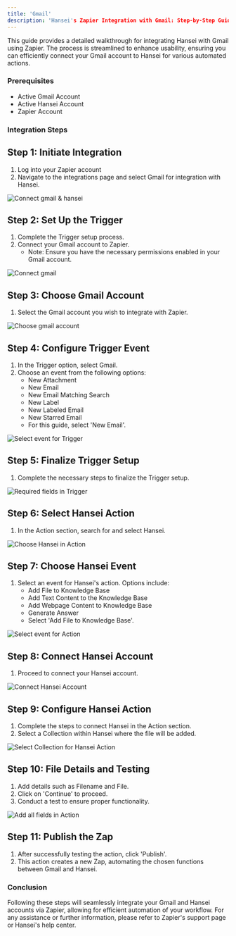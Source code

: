 ```yaml
---
title: 'Gmail'
description: 'Hansei's Zapier Integration with Gmail: Step-by-Step Guide'
---
```

This guide provides a detailed walkthrough for integrating Hansei with Gmail using Zapier. The process is streamlined to enhance usability, ensuring you can efficiently connect your Gmail account to Hansei for various automated actions.

### Prerequisites
- Active Gmail Account
- Active Hansei Account
- Zapier Account

### Integration Steps

## Step 1: Initiate Integration
1. Log into your Zapier account
2. Navigate to the integrations page and select Gmail for integration with Hansei.

<img
  src="/images/gmail/1.png"
  alt="Connect gmail & hansei"
/>

## Step 2: Set Up the Trigger
1. Complete the Trigger setup process.
2. Connect your Gmail account to Zapier.
   - Note: Ensure you have the necessary permissions enabled in your Gmail account.

<img
  src="/images/gmail/2.png"
  alt="Connect gmail"
/>

## Step 3: Choose Gmail Account
1. Select the Gmail account you wish to integrate with Zapier.

<img
  src="/images/gmail/3.png"
  alt="Choose gmail account"
/>

## Step 4: Configure Trigger Event
1. In the Trigger option, select Gmail.
2. Choose an event from the following options: 
   - New Attachment
   - New Email
   - New Email Matching Search
   - New Label
   - New Labeled Email
   - New Starred Email
   - For this guide, select 'New Email'.

<img
  src="/images/gmail/4.png"
  alt="Select event for Trigger"
/>


## Step 5: Finalize Trigger Setup
1. Complete the necessary steps to finalize the Trigger setup.

<img
  src="/images/gmail/5.png"
  alt="Required fields in Trigger"
/>

## Step 6: Select Hansei Action
1. In the Action section, search for and select Hansei.

<img
  src="/images/gmail/6.png"
  alt="Choose Hansei in Action"
/>

## Step 7: Choose Hansei Event
1. Select an event for Hansei's action. Options include:
   - Add File to Knowledge Base
   - Add Text Content to the Knowledge Base
   - Add Webpage Content to Knowledge Base
   - Generate Answer
   - Select 'Add File to Knowledge Base'.

<img
  src="/images/gmail/7.png"
  alt="Select event for Action"
/>

## Step 8: Connect Hansei Account
1. Proceed to connect your Hansei account.

<img
  src="/images/gmail/8.png"
  alt="Connect Hansei Account"
/>

## Step 9: Configure Hansei Action
1. Complete the steps to connect Hansei in the Action section.
2. Select a Collection within Hansei where the file will be added.

<img
  src="/images/gmail/9.png"
  alt="Select Collection for Hansei Action"
/>

## Step 10: File Details and Testing
1. Add details such as Filename and File.
2. Click on 'Continue' to proceed.
3. Conduct a test to ensure proper functionality.

<img
  src="/images/gmail/10.png"
  alt="Add all fields in Action"
/>

## Step 11: Publish the Zap
1. After successfully testing the action, click 'Publish'.
2. This action creates a new Zap, automating the chosen functions between Gmail and Hansei.

### Conclusion

Following these steps will seamlessly integrate your Gmail and Hansei accounts via Zapier, allowing for efficient automation of your workflow. For any assistance or further information, please refer to Zapier's support page or Hansei's help center.